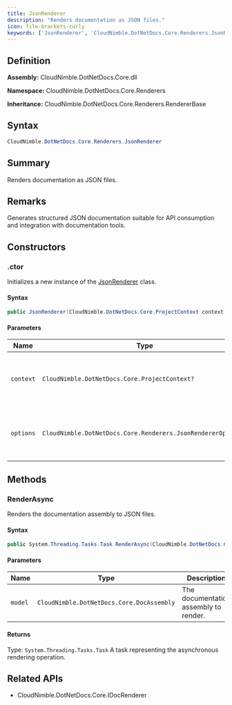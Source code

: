 ```yaml
---
title: JsonRenderer
description: "Renders documentation as JSON files."
icon: file-brackets-curly
keywords: ['JsonRenderer', 'CloudNimble.DotNetDocs.Core.Renderers.JsonRenderer', 'CloudNimble.DotNetDocs.Core.Renderers', 'class', 'CloudNimble.DotNetDocs.Core.Renderers.RendererBase', 'CloudNimble.DotNetDocs.Core.IDocRenderer']
---
```


## Definition

**Assembly:** CloudNimble.DotNetDocs.Core.dll

**Namespace:** CloudNimble.DotNetDocs.Core.Renderers

**Inheritance:** CloudNimble.DotNetDocs.Core.Renderers.RendererBase

## Syntax

```csharp
CloudNimble.DotNetDocs.Core.Renderers.JsonRenderer
```

## Summary

Renders documentation as JSON files.

## Remarks

Generates structured JSON documentation suitable for API consumption and integration
            with documentation tools.

## Constructors

### .ctor

Initializes a new instance of the [JsonRenderer](JsonRenderer) class.

#### Syntax

```csharp
public JsonRenderer(CloudNimble.DotNetDocs.Core.ProjectContext context = null, CloudNimble.DotNetDocs.Core.Renderers.JsonRendererOptions options = null)
```

#### Parameters

| Name | Type | Description |
|------|------|-------------|
| `context` | `CloudNimble.DotNetDocs.Core.ProjectContext?` | The project context. If null, a default context is created. |
| `options` | `CloudNimble.DotNetDocs.Core.Renderers.JsonRendererOptions?` | The rendering options. If null, default options are used. |

## Methods

### RenderAsync

Renders the documentation assembly to JSON files.

#### Syntax

```csharp
public System.Threading.Tasks.Task RenderAsync(CloudNimble.DotNetDocs.Core.DocAssembly model)
```

#### Parameters

| Name | Type | Description |
|------|------|-------------|
| `model` | `CloudNimble.DotNetDocs.Core.DocAssembly` | The documentation assembly to render. |

#### Returns

Type: `System.Threading.Tasks.Task`
A task representing the asynchronous rendering operation.

## Related APIs

- CloudNimble.DotNetDocs.Core.IDocRenderer

